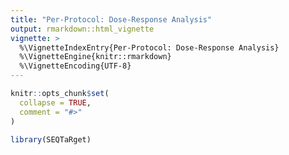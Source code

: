 ```yaml
---
title: "Per-Protocol: Dose-Response Analysis"
output: rmarkdown::html_vignette
vignette: >
  %\VignetteIndexEntry{Per-Protocol: Dose-Response Analysis}
  %\VignetteEngine{knitr::rmarkdown}
  %\VignetteEncoding{UTF-8}
---
```


```r
knitr::opts_chunk$set(
  collapse = TRUE,
  comment = "#>"
)
```

```r
library(SEQTaRget)
```

